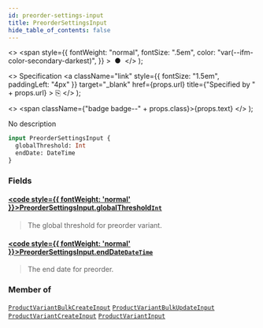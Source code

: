 ```yaml
---
id: preorder-settings-input
title: PreorderSettingsInput
hide_table_of_contents: false
---
```


  <>
    <span
      style={{
        fontWeight: "normal",
        fontSize: ".5em",
        color: "var(--ifm-color-secondary-darkest)",
      }}
    >
      &nbsp;●&nbsp;
    </span>
  </>
);

  <>
    Specification
    <a
      className="link"
      style={{ fontSize: "1.5em", paddingLeft: "4px" }}
      target="\_blank"
      href={props.url}
      title={"Specified by " + props.url}
    >
      ⎘
    </a>
  </>
);

  <>
    <span className={"badge badge--" + props.class}>{props.text}</span>
  </>
);

No description

```graphql
input PreorderSettingsInput {
  globalThreshold: Int
  endDate: DateTime
}
```

### Fields

#### [<code style={{ fontWeight: 'normal' }}>PreorderSettingsInput.<b>globalThreshold</b></code>](#)<Bullet />[`Int`](../../../api-reference/miscellaneous/scalars/int) <Badge class="secondary" text="scalar"/>

> The global threshold for preorder variant.

#### [<code style={{ fontWeight: 'normal' }}>PreorderSettingsInput.<b>endDate</b></code>](#)<Bullet />[`DateTime`](../../../api-reference/miscellaneous/scalars/date-time) <Badge class="secondary" text="scalar"/>

> The end date for preorder.

### Member of

[`ProductVariantBulkCreateInput`](../../../api-reference/products/inputs/product-variant-bulk-create-input) <Badge class="secondary" text="input"/><Bullet />[`ProductVariantBulkUpdateInput`](../../../api-reference/products/inputs/product-variant-bulk-update-input) <Badge class="secondary" text="input"/><Bullet />[`ProductVariantCreateInput`](../../../api-reference/products/inputs/product-variant-create-input) <Badge class="secondary" text="input"/><Bullet />[`ProductVariantInput`](../../../api-reference/products/inputs/product-variant-input) <Badge class="secondary" text="input"/>
